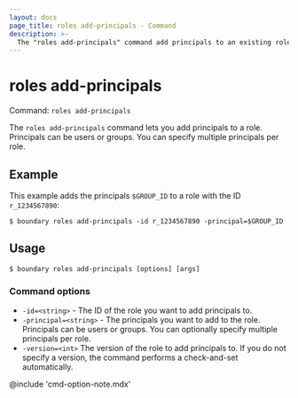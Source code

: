 ```yaml
---
layout: docs
page_title: roles add-principals - Command
description: >-
  The "roles add-principals" command add principals to an existing role resource. Principals can be users or groups.
---
```


# roles add-principals

Command: `roles add-principals`

The `roles add-principals` command lets you add principals to a role.
Principals can be users or groups.
You can specify multiple principals per role.

## Example

This example adds the principals `$GROUP_ID` to a role with the ID `r_1234567890`:

```shell-session
$ boundary roles add-principals -id r_1234567890 -principal=$GROUP_ID
```

## Usage

<CodeBlockConfig hideClipboard>

```shell-session
$ boundary roles add-principals [options] [args]
```

</CodeBlockConfig>

### Command options

- `-id=<string>` - The ID of the role you want to add principals to.
- `-principal=<string>` - The principals you want to add to the role.
Principals can be users or groups.
You can optionally specify multiple principals per role.
- `-version=<int>` The version of the role to add principals to.
If you do not specify a version, the command performs a check-and-set automatically.

@include 'cmd-option-note.mdx'